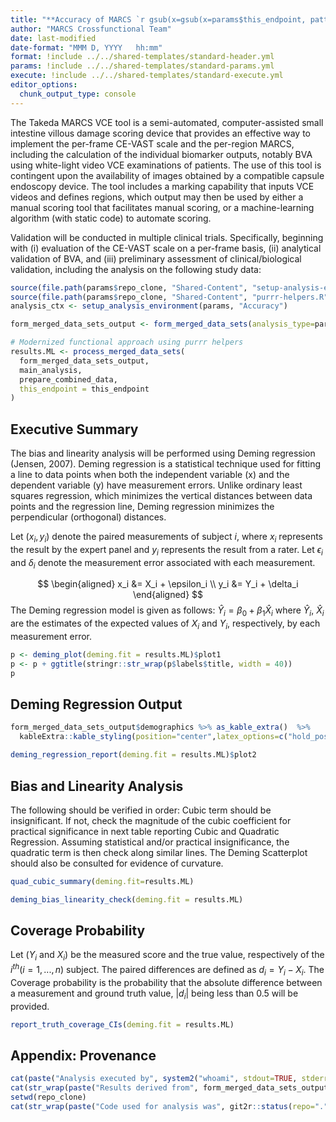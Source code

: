 ```yaml
---
title: "**Accuracy of MARCS `r gsub(x=gsub(x=params$this_endpoint, pattern='All_', replacement='All (tertile) '), pattern='_', replacement=' ')`**"
author: "MARCS Crossfunctional Team"
date: last-modified
date-format: "MMM D, YYYY   hh:mm"
format: !include ../../shared-templates/standard-header.yml
params: !include ../../shared-templates/standard-params.yml
execute: !include ../../shared-templates/standard-execute.yml
editor_options: 
  chunk_output_type: console
---
```


\newpage

The Takeda MARCS VCE tool is a semi-automated, computer-assisted small intestine villous damage scoring device that provides an effective way to implement the per-frame CE-VAST scale and the per-region MARCS, including the calculation of the individual biomarker outputs, notably BVA using white-light video VCE examinations of patients. The use of this tool is contingent upon the availability of images obtained by a compatible capsule endoscopy device. The tool includes a marking capability that inputs VCE videos and defines regions, which output may then be used by either a manual scoring tool that facilitates manual scoring, or a machine-learning algorithm (with static code) to automate scoring. 

```{=tex}
\begin{figure}
  \caption{Schematic Depiction of the SI and Areas Evaluated by MARCS}
  \centering
  \includegraphics{images/BVA.png}
  \caption*{Burden of Villous Atrophy (BVA) is the mean of the MARCS curve in Tertile 1.}
\end{figure}
```

Validation will be conducted in multiple clinical trials. Specifically, beginning with (i) evaluation of the CE-VAST scale on a per-frame basis, (ii) analytical validation of BVA, and (iii) preliminary assessment of clinical/biological validation, including the analysis on the following study data:

```{=tex}
\begin{figure}
  \caption{Study Calendar}
  \centering
  \includegraphics{images/Study_Design.png}
  \caption*{Scheduled visits identify when data of various types is collected.}
\end{figure}
```

\newpage

```r
source(file.path(params$repo_clone, "Shared-Content", "setup-analysis-environment.R"))
source(file.path(params$repo_clone, "Shared-Content", "purrr-helpers.R"))
analysis_ctx <- setup_analysis_environment(params, "Accuracy")

form_merged_data_sets_output <- form_merged_data_sets(analysis_type=params$analysis_type, study=study, this_endpoint=this_endpoint, output_dir=output_dir)

# Modernized functional approach using purrr helpers
results.ML <- process_merged_data_sets(
  form_merged_data_sets_output,
  main_analysis,
  prepare_combined_data,
  this_endpoint = this_endpoint
)


```

## Executive Summary

The bias and linearity analysis will be performed using Deming regression (Jensen, 2007). Deming regression is a statistical technique used for fitting a line to data points when both the independent variable (x) and the dependent variable (y) have measurement errors. Unlike ordinary least squares regression, which minimizes the vertical distances between data points and the regression line, Deming regression minimizes the perpendicular (orthogonal) distances. 

Let $(x_i, y_i)$ denote the paired measurements of subject $i$, where $x_i$ represents the result by the expert panel and $y_i$ represents the result from a rater. Let $\epsilon_i$ and $\delta_i$ denote the measurement error associated with each measurement.

$$
\begin{aligned}
x_i &= X_i + \epsilon_i \\
y_i &= Y_i + \delta_i
\end{aligned}
$$
The Deming regression model is given as follows: $\hat{Y}_i = \beta_0 + \beta_1 \hat{X}_i$ where $\hat{Y}_i$, $\hat{X}_i$ are the estimates of the expected values of $X_i$ and $Y_i$, respectively, by each measurement error.

```r
p <- deming_plot(deming.fit = results.ML)$plot1
p <- p + ggtitle(stringr::str_wrap(p$labels$title, width = 40))
p
```

## Deming Regression Output

```r
form_merged_data_sets_output$demographics %>% as_kable_extra()  %>%
  kableExtra::kable_styling(position="center",latex_options=c("hold_position")) 
```

```r
deming_regression_report(deming.fit = results.ML)$plot2
```

## Bias and Linearity Analysis

The following should be verified in order: Cubic term should be insignificant.  If not, check the magnitude of the cubic coefficient for practical significance in next table reporting Cubic and Quadratic Regression. Assuming statistical and/or practical insignificance, the quadratic term is then check along similar lines. The Deming Scatterplot should also be consulted for evidence of curvature.

```r
quad_cubic_summary(deming.fit=results.ML)
```

```r
deming_bias_linearity_check(deming.fit = results.ML)
```

## Coverage Probability

Let $(Y_i$ and $X_i)$  be the measured score and the true value, respectively of the $i^{th} (i = 1, ...,n)$ subject. The paired differences are defined as $d_i = Y_i - X_i$. The Coverage probability is the probability that the absolute difference between a measurement and ground truth value, $|d_i|$ being less than 0.5 will be provided.

```r
report_truth_coverage_CIs(deming.fit = results.ML) 
```


\newpage
## Appendix: Provenance {.unnumbered}
```r
cat(paste("Analysis executed by", system2("whoami", stdout=TRUE, stderr=TRUE)))
cat(str_wrap(paste("Results derived from", form_merged_data_sets_output$provenance), width=50, whitespace_only=FALSE))
setwd(repo_clone)
cat(str_wrap(paste("Code used for analysis was", git2r::status(repo=".", staged=TRUE, unstaged=TRUE, untracked=TRUE, ignored=FALSE, all_untracked=FALSE)), width=50, whitespace_only=FALSE))
```
